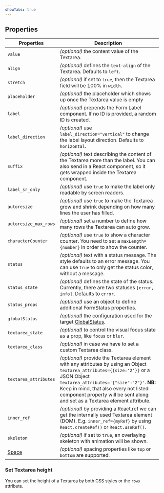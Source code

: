 ```yaml
---
showTabs: true
---
```


## Properties

| Properties                              | Description                                                                                                                                                                                                                                                                                                |
| --------------------------------------- | ---------------------------------------------------------------------------------------------------------------------------------------------------------------------------------------------------------------------------------------------------------------------------------------------------------- |
| `value`                                 | _(optional)_ the content value of the Textarea.                                                                                                                                                                                                                                                            |
| `align`                                 | _(optional)_ defines the `text-align` of the Textarea. Defaults to `left`.                                                                                                                                                                                                                                 |
| `stretch`                               | _(optional)_ if set to `true`, then the Textarea field will be 100% in `width`.                                                                                                                                                                                                                            |
| `placeholder`                           | _(optional)_ the placeholder which shows up once the Textarea value is empty                                                                                                                                                                                                                               |
| `label`                                 | _(optional)_ prepends the Form Label component. If no ID is provided, a random ID is created.                                                                                                                                                                                                              |
| `label_direction`                       | _(optional)_ use `label_direction="vertical"` to change the label layout direction. Defaults to `horizontal`.                                                                                                                                                                                              |
| `suffix`                                | _(optional)_ text describing the content of the Textarea more than the label. You can also send in a React component, so it gets wrapped inside the Textarea component.                                                                                                                                    |
| `label_sr_only`                         | _(optional)_ use `true` to make the label only readable by screen readers.                                                                                                                                                                                                                                 |
| `autoresize`                            | _(optional)_ use `true` to make the Textarea grow and shrink depending on how many lines the user has filled.                                                                                                                                                                                              |
| `autoresize_max_rows`                   | _(optional)_ set a number to define how many rows the Textarea can auto grow.                                                                                                                                                                                                                              |
| `characterCounter`                      | _(optional)_ use `true` to show a character counter. You need to set a `maxLength={number}` in order to show the counter.                                                                                                                                                                                  |
| `status`                                | _(optional)_ text with a status message. The style defaults to an error message. You can use `true` to only get the status color, without a message.                                                                                                                                                       |
| `status_state`                          | _(optional)_ defines the state of the status. Currently, there are two statuses `[error, info]`. Defaults to `error`.                                                                                                                                                                                      |
| `status_props`                          | _(optional)_ use an object to define additional FormStatus properties.                                                                                                                                                                                                                                     |
| `globalStatus`                          | _(optional)_ the [configuration](/uilib/components/global-status/properties/#configuration-object) used for the target [GlobalStatus](/uilib/components/global-status).                                                                                                                                    |
| `textarea_state`                        | _(optional)_ to control the visual focus state as a prop, like `focus` or `blur`.                                                                                                                                                                                                                          |
| `textarea_class`                        | _(optional)_ in case we have to set a custom Textarea class.                                                                                                                                                                                                                                               |
| `textarea_attributes`                   | _(optional)_ provide the Textarea element with any attributes by using an Object `textarea_attributes={{size:'2'}}` or a JSON Object `textarea_attributes='{"size":"2"}'`. **NB:** Keep in mind, that also every not listed component property will be sent along and set as a Textarea element attribute. |
| `inner_ref`                             | _(optional)_ by providing a React.ref we can get the internally used Textarea element (DOM). E.g. `inner_ref={myRef}` by using `React.createRef()` or `React.useRef()`.                                                                                                                                    |
| `skeleton`                              | _(optional)_ if set to `true`, an overlaying skeleton with animation will be shown.                                                                                                                                                                                                                        |
| [Space](/uilib/layout/space/properties) | _(optional)_ spacing properties like `top` or `bottom` are supported.                                                                                                                                                                                                                                      |

### Set Textarea height

You can set the height of a Textarea by both CSS styles or the `rows` attribute.
